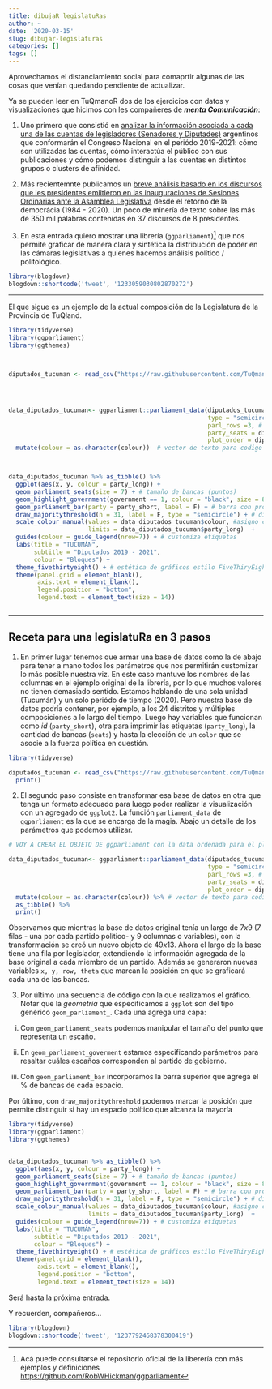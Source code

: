 ```yaml
---
title: dibujaR legislatuRas
author: ~
date: '2020-03-15'
slug: dibujar-legislaturas
categories: []
tags: []
---
```



Aprovechamos el distanciamiento social para comaprtir algunas de las cosas que venían quedando pendiente de actualizar. 

Ya se pueden leer en TuQmanoR dos de los ejercicios con datos y visualizaciones que hicimos con les compañeres de ***menta Comunicación***:

1. Uno primero que consistió en [analizar la información asociada a cada una de las cuentas de legisladores (Senadores y Diputades)](https://tuqmano.github.io/2019/12/20/congreso-2-0-politicos-argentinos-en-twitter/) argentinos que conformarán el Congreso Nacional en el periódo 2019-2021: cómo son utilizadas las cuentas, cómo interactúa el público con sus publicaciones y cómo podemos distinguir a las cuentas en distintos grupos o clusters de afinidad. 

2. Más recientemnte publicamos un [breve análisis basado en los discursos que les presidentes emiitieron en las inauguraciones de Sesiones Ordinarias ante la Asamblea Legislativa](https://tuqmano.github.io/2020/03/11/los-discursos-de-les-presidentes/) desde el retorno de la democrácia (1984 - 2020). Un poco de minería de texto sobre las más de 350 mil palabras contenidas en 37 discursos de 8 presidentes. 

3. En esta entrada quiero mostrar una librería (`ggparliament`)[^1] que nos permite graficar de manera clara y sintética la distribución de poder en las cámaras legislativas a quienes hacemos análisis político / politológico.

[^1]: Acá puede consultarse el repositorio oficial de la liberería con más ejemplos y definiciones [https://github.com/RobWHickman/ggparliament](https://github.com/RobWHickman/ggparliament)


```r
library(blogdown)
blogdown::shortcode('tweet', '1233059030802870272')
```

--- 

El que sigue es un ejemplo de la actual composición de la Legislatura de la Provincia de TuQland. 


```r
library(tidyverse)
library(ggparliament)
library(ggthemes)



diputados_tucuman <- read_csv("https://raw.githubusercontent.com/TuQmano/data_TuQmanoR/master/legislatuRas/tucuman.csv")




data_diputados_tucuman<- ggparliament::parliament_data(diputados_tucuman, #datos originales
                                                       type = "semicircle", # forma del hemiciclo
                                                       parl_rows =3, # cantidad de filas
                                                       party_seats = diputados_tucuman$seats, # número de bancas 
                                                       plot_order = diputados_tucuman$orden) %>% #orden de partidos en hemiciclo
  mutate(colour = as.character(colour))  # vector de texto para codigo HEX de colores asignados previamente



data_diputados_tucuman %>% as_tibble() %>% 
  ggplot(aes(x, y, colour = party_long)) +
  geom_parliament_seats(size = 7) + # tamaño de bancas (puntos)
  geom_highlight_government(government == 1, colour = "black", size = 8) + # circulo negro al oficialismo
  geom_parliament_bar(party = party_short, label = F) + # barra con proporción de bancas
  draw_majoritythreshold(n = 31, label = F, type = "semicircle") + # dibuja el limite de mayoría 
  scale_colour_manual(values = data_diputados_tucuman$colour, #asigno colores 
                      limits = data_diputados_tucuman$party_long)  +
  guides(colour = guide_legend(nrow=7)) + # customiza etiquetas
  labs(title = "TUCUMÁN", 
       subtitle = "Diputados 2019 - 2021", 
       colour = "Bloques") +
  theme_fivethirtyeight() + # estética de gráficos estilo FiveThiryEight
  theme(panel.grid = element_blank(), 
        axis.text = element_blank(), 
        legend.position = "bottom", 
        legend.text = element_text(size = 14))



```



---
## Receta para una legislatuRa en 3 pasos

1. En primer lugar tenemos que armar una base de datos como la de abajo para tener a mano todos los parámetros que nos permitirán customizar lo más posible nuestra viz. En este caso mantuve los nombres de las columnas en el ejemplo original de la librería, por lo que muchos valores no tienen demasiado sentido. Estamos hablando de una sola unidad (Tucumán) y un solo periódo de tiempo (2020). Pero nuestra base de datos podría contener, por ejemplo, a los 24 distritos y múltiples composiciones a lo largo del tiempo. Luego hay variables que funcionan como *id* (`party_short`), otra para imprimir las etiquetas (`party_long`), la cantidad de bancas (`seats`) y hasta la elección de un `color` que se asocie a la fuerza política en cuestión. 


```r
library(tidyverse)

diputados_tucuman <- read_csv("https://raw.githubusercontent.com/TuQmano/data_TuQmanoR/master/legislatuRas/tucuman.csv") %>% 
  print()

```


2. El segundo paso consiste en transformar esa base de datos en otra que tenga un formato adecuado para luego poder realizar la visualización con un agregado de `ggplot2`. La función `parliament_data` de `ggparliament` es la que se encarga de la magia. Abajo un detalle de los parámetros que podemos utilizar. 



```r
# VOY A CREAR EL OBJETO DE ggparliament con la data ordenada para el plot

data_diputados_tucuman<- ggparliament::parliament_data(diputados_tucuman, #datos originales
                                                       type = "semicircle", # forma del hemiciclo
                                                       parl_rows =3, # cantidad de filas
                                                       party_seats = diputados_tucuman$seats, # número de bancas 
                                                       plot_order = diputados_tucuman$orden) %>% #orden de partidos en hemiciclo
  mutate(colour = as.character(colour)) %>% # vector de texto para codigo HEX de colores asignados previamente
  as_tibble() %>%  
  print()

```

Observamos que mientras la base de datos original tenía un largo de $7x9$ ($7$ filas - una por cada partido político- y $9$ columnas o variables), con la transformación se creó un nuevo objeto de $49x13$. Ahora el largo de la base tiene una fila por legislador, extendiendo la información agregada de la base original a cada miembro de un partido. Además se generaron nuevas variables `x, y, row, theta` que marcan la posición en que se graficará cada una de las bancas. 


3. Por último una secuencia de código con la que realizamos el gráfico.  Notar que la *geometría* que especificamos a `ggplot` son del tipo genérico `geom_parliament_`. Cada una agrega una capa:

i) Con `geom_parliament_seats` podemos manipular el tamaño del punto que representa un escaño.

ii) En `geom_parliament_goverment` estamos especificando parámetros para resaltar cuáles escaños corresponden al partido de gobierno. 

iii) Con `geom_parliament_bar` incorporamos la barra superior que agrega el $\%$ de bancas de cada espacio. 

Por último, con `draw_majoritythreshold` podemos marcar la posición que permite distinguir si hay un espacio político que alcanza la mayoría


```r

library(tidyverse)
library(ggparliament)
library(ggthemes)


data_diputados_tucuman %>% as_tibble() %>% 
  ggplot(aes(x, y, colour = party_long)) +
  geom_parliament_seats(size = 7) + # tamaño de bancas (puntos)
  geom_highlight_government(government == 1, colour = "black", size = 8) + # circulo negro al oficialismo
  geom_parliament_bar(party = party_short, label = F) + # barra con proporción de bancas
  draw_majoritythreshold(n = 31, label = F, type = "semicircle") + # dibuja el limite de mayoría 
  scale_colour_manual(values = data_diputados_tucuman$colour, #asigno colores 
                      limits = data_diputados_tucuman$party_long)  +
  guides(colour = guide_legend(nrow=7)) + # customiza etiquetas
  labs(title = "TUCUMÁN", 
       subtitle = "Diputados 2019 - 2021",  
       colour = "Bloques") +
  theme_fivethirtyeight() + # estética de gráficos estilo FiveThiryEight
  theme(panel.grid = element_blank(), 
        axis.text = element_blank(), 
        legend.position = "bottom", 
        legend.text = element_text(size = 14))


```

Será hasta la próxima entrada. 

Y recuerden, compañeros...



```r
library(blogdown)
blogdown::shortcode('tweet', '1237792468378300419')
```







